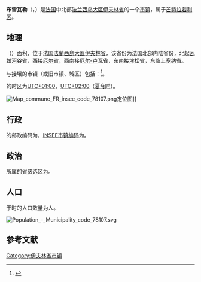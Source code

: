 {{noteTA|G1=法国地名}}
{{Infobox French commune
|name                   = 布雷瓦勒
|native name            = Bréval
|arrondissement         = [[芒特拉若利区|芒特拉若利区]]
}}
'''布雷瓦勒'''（{{lang-fr|Bréval}}，{{IPA-fr|bʁeval|-|LL-Q150 (fra)-Jules78120-Bréval.wav}}）是[[法国|法国]]中北部[[法兰西岛大区|法兰西岛大区]][[伊夫林省|伊夫林省]]的一个[[市镇_(法国)|市镇]]，属于[[芒特拉若利区|芒特拉若利区]]。 

== 地理 ==
{{PAGENAMEBASE}}（{{wikidata|property|linked|P625}}）面积{{wikidata|properties|P2046}}，位于法国[[法蘭西島大區|法蘭西島大區]][[伊夫林省|伊夫林省]]，该省份为法国北部内陆省份，北起[[瓦兹河谷省|瓦兹河谷省]]，西接[[厄尔省|厄尔省]]，西南接[[厄尔-卢瓦省|厄尔-卢瓦省]]，东南接[[埃松省|埃松省]]，东临[[上塞纳省|上塞纳省]]。

与{{PAGENAMEBASE}}接壤的市镇（或旧市镇、城区）包括：{{Wikidata|properties|linked|P47}}<ref name="geo">{{Cite web|url=https://www.geoportail.gouv.fr/carte|title=Carte|accessdate=2020-03-22|author=Géoportail|language=fr|publisher=Géoportail|archive-date=2017-01-29|archive-url=https://web.archive.org/web/20170129154129/https://www.geoportail.gouv.fr/carte/|dead-url=no}}</ref>。

{{PAGENAMEBASE}}的时区为[[UTC+01:00|UTC+01:00]]、[[UTC+02:00|UTC+02:00]]（[[夏时制|夏令时]]）。

[[File:Map_commune_FR_insee_code_78107.png|thumb]]定位图]]{{Clear|left}}
== 行政 ==
{{PAGENAMEBASE}}的邮政编码为{{wikidata|properties|P281}}，[[法国国家统计与经济研究所|INSEE市镇编码]]为{{wikidata|properties|P374}}。

== 政治 ==
{{PAGENAMEBASE}}所属的[[縣_(法國)|省级选区]]为{{WikidataLink|{{wikidata|properties|raw|best||P7938}}}}。

== 人口 ==
{{PAGENAMEBASE}}于{{wikidata|qualifier|P1082|P585}}时的人口数量为{{wikidata|property|raw|P1082}}人。

[[File:Population_-_Municipality_code_78107.svg|thumb]]{{Clear|left}}
== 参考文献 ==
{{Reflist}}

{{伊夫林省市镇}}
[[Category:伊夫林省市镇|Category:伊夫林省市镇]]